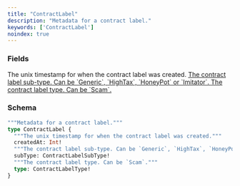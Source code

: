 ```yaml
---
title: "ContractLabel"
description: "Metadata for a contract label."
keywords: ['ContractLabel']
noindex: true
---
```


### Fields

<ResponseField name="createdAt" type="Int!" required>
  The unix timestamp for when the contract label was created.
</ResponseField>

<a href="/api-reference/types/contractlabelsubtype">
  <ResponseField name="subType" type="ContractLabelSubType!" required>
    The contract label sub-type. Can be `Generic`, `HighTax`, `HoneyPot` or `Imitator`.
  </ResponseField>
</a>

<a href="/api-reference/types/contractlabeltype">
  <ResponseField name="type" type="ContractLabelType!" required>
    The contract label type. Can be `Scam`.
  </ResponseField>
</a>

### Schema


```graphql 
"""Metadata for a contract label."""
type ContractLabel {
  """The unix timestamp for when the contract label was created."""
  createdAt: Int!
  """The contract label sub-type. Can be `Generic`, `HighTax`, `HoneyPot` or `Imitator`."""
  subType: ContractLabelSubType!
  """The contract label type. Can be `Scam`."""
  type: ContractLabelType!
}
```
